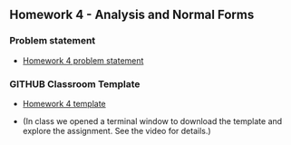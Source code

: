 <!-- # Homework 4 - Analysis and Normal Forms SP2025 -->

## Homework 4 - Analysis and Normal Forms

### Problem statement

* [Homework 4 problem statement](https://virginiacommonwealth.instructure.com/courses/113813/assignments/1072339)

### GITHUB Classroom Template

* [Homework 4 template](https://classroom.github.com/a/GaapFisM)

* (In class we opened a terminal window to download the template and explore the assignment.  See the video for details.)

